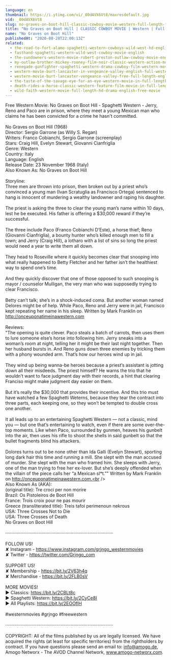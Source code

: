 ```yaml
---
language: en
thumbnail: https://i.ytimg.com/vi/_80dAVX6Vt8/maxresdefault.jpg
vid: _80dAVX6Vt8
slug: no-graves-on-boot-hill-classic-cowboy-movie-western-full-length-free-western-movies
title: "No Graves on Boot Hill | CLASSIC COWBOY MOVIE | Western | Full Length | Free Western Movies"
name: "No Graves on Boot Hill"
publishedAt: "2020-08-28T22:00:13Z"
related:
  - the-road-to-fort-alamo-spaghetti-western-cowboys-wild-west-hd-english
  - fasthand-spaghetti-western-wild-west-cowboy-movie-english
  - the-sundowners-western-movie-robert-preston-outlaw-cowboy-movie-english
  - my-outlaw-brother-mickey-rooney-film-noir-classic-western-action-movie-romance
  - renegade-gunfighter-spaghetti-western-drama-cowboy-film-western-movie
  - western-movie-burt-lancaster-in-vengeance-valley-english-full-western-movie-free-classic-film
  - western-movie-burt-lancaster-vengeance-valley-free-full-length-english-classic-cowboy-film
  - the-taste-of-the-savage-eye-for-an-eye-western-movie-in-full-length-english-free-feature-film
  - death-rides-a-horse-classic-western-feature-film-movie-in-full-length-full-movies-for-free
  - wild-faith-western-movie-full-length-hd-drama-english-free-movie
---
```


Free Western Movie: No Graves on Boot Hill - Spaghetti Western - Jerry, Reno and Paco are in prison, where they meet a young Mexican man who claims he has been convicted for a crime he hasn't committed.<br />
<br />
No Graves on Boot Hill (1968)<br />
Director: Sergio Garrone (as Willy S. Regan)<br />
Writers: Franco Cobianchi, Sergio Garrone (screenplay)<br />
Stars: Craig Hill, Evelyn Stewart, Giovanni Cianfriglia<br />
Genre: Western <br />
Country: Italy<br />
Language: English<br />
Release Date: 23 November 1968 (Italy) <br />
Also Known As: No Graves on Boot Hill <br />
<br />
Storyline:<br />
Three men are thrown into prison, then broken out by a priest who’s convinced a young man (Ivan Scratuglia as Francisco Ortega) sentenced to hang is innocent of murdering a wealthy landowner and raping his daughter.<br />
<br />
The priest is asking the three to clear the young man’s name within 10 days, lest he be executed. His father is offering a $30,000 reward if they’re successful.<br />
<br />
The three include Paco (Franco Cobianchi D’Este), a horse thief; Reno (Giovanni Cianfriglia), a bounty hunter who’s killed enough men to fill a town; and Jerry (Craig Hill), a lotharo with a list of sins so long the priest would need a year to write them all down.<br />
<br />
They head to Roseville where it quickly becomes clear that snooping into what really happened to Betty Fletcher and her father isn’t the healthiest way to spend one’s time.<br />
<br />
And they quickly discover that one of those opposed to such snooping is mayor / counselor Mulligan, the very man who was supposedly trying to clear Francisco.<br />
<br />
Betty can’t talk; she’s in a shock-induced coma. But another woman named Delores might be of help. While Paco, Reno and Jerry were in jail, Francisco kept repeating her name in his sleep. Written by Mark Franklin on http://onceuponatimeinawestern.com<br />
<br />
Reviews:<br />
"The opening is quite clever. Paco steals a batch of carrots, then uses them to lure someone else’s horse into following him. Jerry sneaks into a woman’s room at night, telling her it might be their last night together. Then her husband bursts in. And Reno guns down three enemies by tricking them with a phony wounded arm. That’s how our heroes wind up in jail.<br />
<br />
They wind up being wanna-be heroes because a priest’s assistant is jotting down all their misdeeds. The priest himself? He warns the trio that he wouldn’t want to face judgment day with their records, a hint that clearing Franciso might make judgment day easier on them.<br />
<br />
But it’s really the $30,000 that provides their incentive. And this trio must have watched a few Spaghetti Weterns, because they tear the contract into three parts, each keeping one, so they won’t be tempted to double cross one another.<br />
<br />
It all leads up to an entertaining Spaghetti Western — not a classic, mind you — but one that’s entertaining to watch, even if there are some over-the-top moments. Like when Paco, surrounded by gunmen, heaves his gunbelt into the air, then uses his rifle to shoot the shells in said gunbelt so that the bullet fragments blind his attackers.<br />
<br />
Dolores turns out to be none other than Ida Galli (Evelyn Stewart), sporting long dark hair this time and running a mill. She slept with the man accused of murder. She slept with the man who framed him. She sleeps with Jerry, one of the man trying to free her ex-lover. But she’s deeply offended when the villain of the piece calls her “a Mexican sl*t.”" Written by Mark Franklin on http://onceuponatimeinawestern.com.<br />
<br />
Also Known As (AKA):<br />
(original title): Tre croci per non morire<br />
Brazil: Os Pistoleiros de Boot Hill<br />
France: Trois croix pour ne pas mourir<br />
Greece (transliterated title): Treis tafoi perimenoun nekrous<br />
USA: Three Crosses Not to Die<br />
USA: Three Crosses of Death<br />
 No Graves on Boot Hill<br />
<br />
····················································································<br />
<br />
FOLLOW US!<br />
✘ Instagram - https://www.instagram.com/grjngo_westernmovies<br />
✘ Twitter - https://twitter.com/Grjngo_com<br />
<br />
SUPPORT US!<br />
✘ Membership - https://bit.ly/2V63h4q<br />
✘ Merchandise - https://bit.ly/2FLB0sV<br />
<br />
MORE MOVIES! <br />
► Classics: https://bit.ly/2CBLt8c <br />
► Spaghetti Western: https://bit.ly/2CyCe8I <br />
► All Playlists: https://bit.ly/2EOOfIH <br />
<br />
#westernmovies #grjngo #freewestern<br />
<br />
····················································································<br />
<br />
COPYRIGHT: All of the films published by us are legally licensed. We have acquired the rights (at least for specific territories) from the rightholders by contract. If you have questions please send an email to: info@amogo.de, Amogo Networx - The AVOD Channel Network, www.amogo-networx.com.
